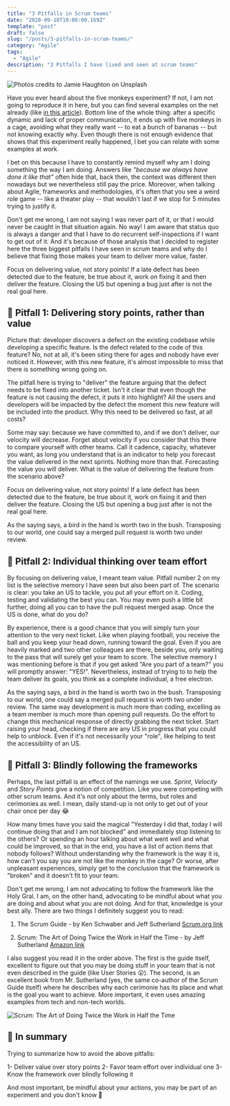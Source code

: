 ```yaml
---
title: "3 Pitfalls in Scrum teams"
date: "2020-09-18T10:00:00.169Z"
template: "post"
draft: false
slug: "/posts/3-pitfalls-in-scrum-teams/"
category: "Agile"
tags:
  - "Agile"
description: "3 Pitfalls I have lived and seen at scrum teams"
---
```


![Photos credits to Jamie Haughton on Unsplash](/media/pitfalls-scrum-team/jamie-haughton-Z05GiksmqYU-unsplash.jpg)

Have you ever heard about the five monkeys experiment? If not, I am not going to reproduce it in here, but you can find several examples on the net already (like [in this article](https://www.linkedin.com/pulse/five-monkeys-experiment-john-stepper/)). Bottom line of the whole thing: after a specific dynamic and lack of proper communication, it ends up with five monkeys in a cage, avoiding what they really want -- to eat a bunch of bananas -- but not knowing exactly why. Even though there is not enough evidence that shows that this experiment really happened, I bet you can relate with some examples at work.

I bet on this because I have to constantly remind myself why am I doing something the way I am doing. Answers like *"because we always have done it like that"* often hide that, back then, the context was different then nowadays but we nevertheless still pay the price. Moreover, when talking about Agile, frameworks and methodologies, it's often that you see a weird role game -- like a theater play -- that wouldn't last if we stop for 5 minutes trying to justify it.

Don't get me wrong, I am not saying I was never part of it, or that I would never be caught in that situation again. No way! I am aware that status quo is always a danger and that I have to do recurrent self-inspections if I want to get out of it. And it's because of those analysis that I decided to register here the three biggest pitfalls I have seen in scrum teams and why do I believe that fixing those makes your team to deliver more value, faster.

<Quote>
  Focus on delivering value, not story points! If a late defect has been detected due to the feature, be true about it, work on fixing it and then deliver the feature. Closing the US but opening a bug just after is not the real goal here.
</Quote>

## :monkey: Pitfall 1: Delivering story points, rather than value

Picture that: developer discovers a defect on the existing codebase while developing a specific feature. Is the defect related to the code of this feature? No, not at all, it's been siting there for ages and nobody have ever noticed it. However, with this new feature, it's almost impossible to miss that there is something wrong going on.

The pitfall here is trying to "deliver" the feature arguing that the defect needs to be fixed into another ticket. Isn't it clear that even though the feature is not causing the defect, it puts it into highlight? All the users and developers will be impacted by the defect the moment this new feature will be included into the product. Why this need to be delivered so fast, at all costs?

Some may say: because we have committed to, and if we don't deliver, our velocity will decrease. Forget about velocity if you consider that this there to compare yourself with other teams. Call it cadence, capacity, whatever you want, as long you understand that is an indicator to help you forecast the value delivered in the next sprints. Nothing more than that. Forecasting the value you will deliver. What is the value of delivering the feature from the scenario above?

Focus on delivering value, not story points! If a late defect has been detected due to the feature, be true about it, work on fixing it and then deliver the feature. Closing the US but opening a bug just after is not the real goal here.

<Quote>
  As the saying says, a bird in the hand is worth two in the bush. Transposing to our world, one could say a merged pull request is worth two under review.
</Quote>

## :monkey: Pitfall 2: Individual thinking over team effort

By focusing on delivering value, I meant team value. Pitfall number 2 on my list is the selective memory I have seen but also been part of. The scenario is clear: you take an US to tackle, you put all your effort on it. Coding, testing and validating the best you can. You may even push a little bit further, doing all you can to have the pull request merged asap. Once the US is done, what do you do?

By experience, there is a good chance that you will simply turn your attention to the very next ticket. Like when playing football, you receive the ball and you keep your head down, running toward the goal. Even if you are heavily marked and two other colleagues are there, beside you, only waiting to the pass that will surely get your team to score. The selective memory I was mentioning before is that if you get asked "Are you part of a team?" you will promptly answer: "YES!". Nevertheless, instead of trying to to help the team deliver its goals, you think as a complete individual, a free electron.

As the saying says, a bird in the hand is worth two in the bush. Transposing to our world, one could say a merged pull request is worth two under review. The same way development is much more than coding, excelling as a team member is much more than opening pull requests. Do the effort to change this mechanical response of directly grabbing the next ticket. Start raising your head, checking if there are any US in progress that you could help to unblock. Even if it's not necessarily your "role", like helping to test the accessibility of an US.  

## :monkey: Pitfall 3: Blindly following the frameworks

Perhaps, the last pitfall is an effect of the namings we use. *Sprint*, *Velocity* and *Story Points* give a notion of competition. Like you were competing with other scrum teams. And it's not only about the terms, but roles and cerimonies as well. I mean, daily stand-up is not only to get out of your chair once per day :joy:

How many times have you said the magical "Yesterday I did that, today I will continue doing that and I am not blocked" and immediately stop listening to the others? Or spending an hour talking about what went well and what could be improved, so that in the end, you have a list of action items that nobody follows? Without understanding why the framework is the way it is, how can't you say you are not like the monkey in the cage? Or worse, after unpleasant experiences, simply get to the conclusion that the framework is "broken" and it doesn't fit to your team.

Don't get me wrong, I am not advocating to follow the framework like the Holy Gral. I am, on the other hand, advocating to be mindful about what you are doing and about what you are not doing. And for that, knowledge is your best ally. There are two things I definitely suggest you to read:

1) The Scrum Guide - by Ken Schwaber and Jeff Sutherland [Scrum.org link](https://www.scrum.org/resources/scrum-guide)

2) Scrum: The Art of Doing Twice the Work in Half the Time - by Jeff Sutherland [Amazon link](https://www.amazon.com/Scrum-Doing-Twice-Work-Half/dp/038534645X/ref=asc_df_038534645X/?tag=googshopde-21&linkCode=df0&hvadid=310779890634&hvpos=&hvnetw=g&hvrand=2883196745029858640&hvpone=&hvptwo=&hvqmt=&hvdev=c&hvdvcmdl=&hvlocint=&hvlocphy=9044410&hvtargid=pla-432324015266&psc=1&th=1&psc=1&tag=&ref=&adgrpid=70301320708&hvpone=&hvptwo=&hvadid=310779890634&hvpos=&hvnetw=g&hvrand=2883196745029858640&hvqmt=&hvdev=c&hvdvcmdl=&hvlocint=&hvlocphy=9044410&hvtargid=pla-432324015266)

I also suggest you read it in the order above. The first is the guide itself, excellent to figure out that you may be doing stuff in your team that is not even described in the guide (like User Stories :open_mouth:). The second, is an excellent book from Mr. Sutherland (yes, the same co-author of the Scrum Guide itself) where he describes why each cerimonie has its place and what is the goal you want to achieve. More important, it even uses amazing examples from tech and non-tech worlds.

![Scrum: The Art of Doing Twice the Work in Half the Time](/media/pitfalls-scrum-team/scrum-book.jpg)

## :banana: In summary

Trying to summarize how to avoid the above pitfalls:

1- Deliver value over story points
2- Favor team effort over individual one
3- Know the framework over blindly following it

And most important, be mindful about your actions, you may be part of an experiment and you don't know :see_no_evil: